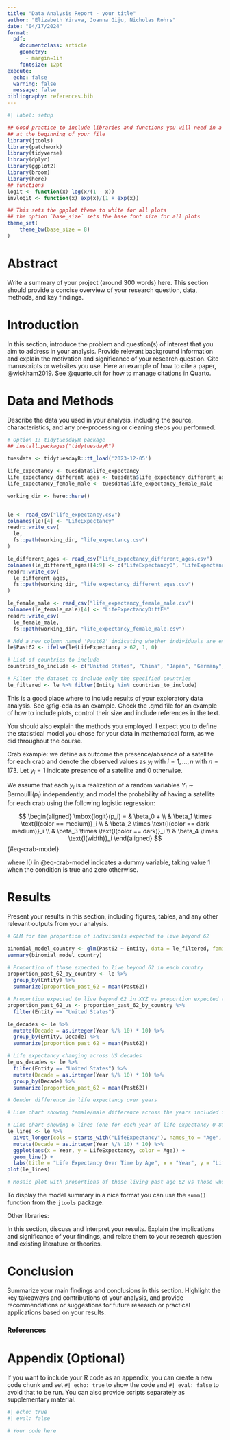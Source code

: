 ```yaml
---
title: "Data Analysis Report - your title"
author: "Elizabeth Yirava, Joanna Giju, Nicholas Rohrs"
date: "04/17/2024"
format:
  pdf:
    documentclass: article
    geometry:
      - margin=1in
    fontsize: 12pt
execute:
  echo: false
  warning: false
  message: false
bibliography: references.bib
---
```


```r
#| label: setup

## Good practice to include libraries and functions you will need in a chunk
## at the beginning of your file
library(jtools)
library(patchwork)
library(tidyverse)
library(dplyr)
library(ggplot2)
library(broom)
library(here)
## functions
logit <- function(x) log(x/(1 - x))
invlogit <- function(x) exp(x)/(1 + exp(x))

## This sets the gpplot theme to white for all plots
## the option `base_size` sets the base font size for all plots
theme_set(
    theme_bw(base_size = 8)
)
```

# Abstract

Write a summary of your project (around 300 words) here. This section should provide a concise overview of your research question, data, methods, and key findings.

# Introduction

In this section, introduce the problem and question(s) of interest that you aim to address in your analysis. Provide relevant background information and explain the motivation and significance of your research question. Cite manuscripts or websites you use. Here an example of how to cite a paper, @wickham2019. See  @quarto_cit for how to manage citations in Quarto.


# Data and Methods

Describe the data you used in your analysis, including the source, characteristics, and any pre-processing or cleaning steps you performed. 

```r
# Option 1: tidytuesdayR package 
## install.packages("tidytuesdayR")

tuesdata <- tidytuesdayR::tt_load('2023-12-05')

life_expectancy <- tuesdata$life_expectancy
life_expectancy_different_ages <- tuesdata$life_expectancy_different_ages
life_expectancy_female_male <- tuesdata$life_expectancy_female_male

```



```r
working_dir <- here::here()


le <- read_csv("life_expectancy.csv")
colnames(le)[4] <- "LifeExpectancy"
readr::write_csv(
  le,
  fs::path(working_dir, "life_expectancy.csv")
)

le_different_ages <- read_csv("life_expectancy_different_ages.csv")
colnames(le_different_ages)[4:9] <- c("LifeExpectancy0", "LifeExpectancy10", "LifeExpectancy25","LifeExpectancy45", "LifeExpectancy65", "LifeExpectancy80")
readr::write_csv(
  le_different_ages,
  fs::path(working_dir, "life_expectancy_different_ages.csv")
)

le_female_male <- read_csv("life_expectancy_female_male.csv")
colnames(le_female_male)[4] <- "LifeExpectancyDiffFM"
readr::write_csv(
  le_female_male,
  fs::path(working_dir, "life_expectancy_female_male.csv")
```

```r
# Add a new column named 'Past62' indicating whether individuals are expected to live past 62
le$Past62 <- ifelse(le$LifeExpectancy > 62, 1, 0)

# List of countries to include
countries_to_include <- c("United States", "China", "Japan", "Germany", "India", "United Kingdom", "France")

# Filter the dataset to include only the specified countries
le_filtered <- le %>% filter(Entity %in% countries_to_include)
```

This is a good place where to include results of your exploratory data analysis. See @fig-eda as an example. 
Check the .qmd file for an example of how to include plots, control their size and include references in the text. 


You should also explain the methods you employed. I expect you to define the statistical model you chose for your data in mathematical form, as we did throughout the course. 

Crab example: we define as outcome the presence/absence of a satellite for each crab and denote the observed values as $y_i$ with $i = 1, \ldots, n$ with $n = 173$. Let $y_i = 1$ indicate presence of a satellite and $0$ otherwise. 

We assume that each $y_i$ is a realization of a random variables $Y_i \sim \mbox{Bernoulli}(p_i)$ independently, and model the probability of having a satellite for each crab using the following logistic regression:

$$
\begin{aligned}
  \mbox{logit}(p_i) = & \beta_0 + \\ 
                    & \beta_1 \times \text{I(color == medium)}_i  \\
                   & \beta_2 \times \text{I(color == dark medium)}_i \\
                   & \beta_3 \times \text{I(color == dark)}_i \\
                   & \beta_4  \times \text{I(width)}_i
\end{aligned}
$$ {#eq-crab-model}

where $\mbox{I}()$ in @eq-crab-model indicates a dummy variable, taking value 1 when the condition is true and zero otherwise. 

# Results
Present your results in this section, including figures, tables, and any other relevant outputs from your analysis. 

```r
# GLM for the proportion of individuals expected to live beyond 62

binomial_model_country <- glm(Past62 ~ Entity, data = le_filtered, family = binomial)
summary(binomial_model_country)
```

```r
# Proportion of those expected to live beyond 62 in each country
proportion_past_62_by_country <- le %>%
  group_by(Entity) %>%
  summarize(proportion_past_62 = mean(Past62))
```

```r
# Proportion expected to live beyond 62 in XYZ vs proportion expected to live beyond 62 in the US divided by decades
proportion_past_62_us <- proportion_past_62_by_country %>%
  filter(Entity == "United States")

le_decades <- le %>%
  mutate(Decade = as.integer(Year %/% 10) * 10) %>%
  group_by(Entity, Decade) %>%
  summarize(proportion_past_62 = mean(Past62))
```

```r
# Life expectancy changing across US decades
le_us_decades <- le %>%
  filter(Entity == "United States") %>%
  mutate(Decade = as.integer(Year %/% 10) * 10) %>%
  group_by(Decade) %>%
  summarize(proportion_past_62 = mean(Past62))
```

```r
# Gender difference in life expectancy over years
```

```r
# Line chart showing female/male difference across the years included in data
```

```r
# Line chart showing 6 lines (one for each year of life expectancy 0-80) across all years included in data
le_lines <- le %>%
  pivot_longer(cols = starts_with("LifeExpectancy"), names_to = "Age", values_to = "LifeExpectancy") %>%
  mutate(Decade = as.integer(Year %/% 10) * 10) %>%
  ggplot(aes(x = Year, y = LifeExpectancy, color = Age)) +
  geom_line() +
  labs(title = "Life Expectancy Over Time by Age", x = "Year", y = "Life Expectancy", color = "Age")
plot(le_lines)
```

```r
# Mosaic plot with proportions of those living past age 62 vs those who don’t for each year
```

To display the model summary in a nice format you can use the `summ()` function from the `jtools` package.
 
Other libraries: 
\begin{itemize}
\item \texttt{xtable}: good if you are familiar with latex (see \href{https://cran.r-project.org/web/packages/xtable/vignettes/xtableGallery.pdf}{xtable documentation} for examples)
\item \texttt{gtable}, implements a ``grammar of table'' idea (see \url{https://gt.rstudio.com} for documentation)
\end{itemize}

In this section, discuss and interpret your results. Explain the implications and significance of your findings, and relate them to your research question and existing literature or theories.

# Conclusion

Summarize your main findings and conclusions in this section. Highlight the key takeaways and contributions of your analysis, and provide recommendations or suggestions for future research or practical applications based on your results.

### References

::: {#refs}
:::

# Appendix (Optional)

If you want to include your R code as an appendix, you can create a new code chunk and set `#| echo: true` to show the code and `#| eval: false` to avoid that to be run. You can also provide scripts separately as supplementary material.

```r
#| echo: true
#| eval: false

# Your code here
```


